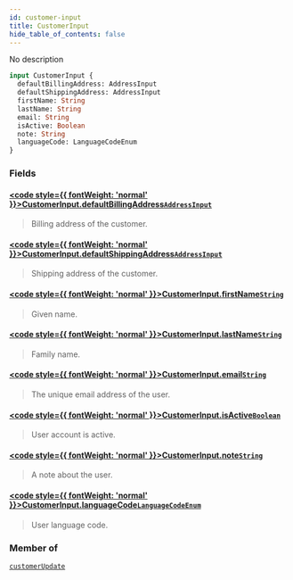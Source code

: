 ```yaml
---
id: customer-input
title: CustomerInput
hide_table_of_contents: false
---
```








No description

```graphql
input CustomerInput {
  defaultBillingAddress: AddressInput
  defaultShippingAddress: AddressInput
  firstName: String
  lastName: String
  email: String
  isActive: Boolean
  note: String
  languageCode: LanguageCodeEnum
}
```


### Fields

#### [<code style={{ fontWeight: 'normal' }}>CustomerInput.<b>defaultBillingAddress</b></code>](#)<Bullet />[`AddressInput`](../../../developer/api-reference/inputs/address-input) <Badge class="secondary" text="input"/>
> Billing address of the customer.
> 

#### [<code style={{ fontWeight: 'normal' }}>CustomerInput.<b>defaultShippingAddress</b></code>](#)<Bullet />[`AddressInput`](../../../developer/api-reference/inputs/address-input) <Badge class="secondary" text="input"/>
> Shipping address of the customer.
> 

#### [<code style={{ fontWeight: 'normal' }}>CustomerInput.<b>firstName</b></code>](#)<Bullet />[`String`](../../../developer/api-reference/scalars/string) <Badge class="secondary" text="scalar"/>
> Given name.
> 

#### [<code style={{ fontWeight: 'normal' }}>CustomerInput.<b>lastName</b></code>](#)<Bullet />[`String`](../../../developer/api-reference/scalars/string) <Badge class="secondary" text="scalar"/>
> Family name.
> 

#### [<code style={{ fontWeight: 'normal' }}>CustomerInput.<b>email</b></code>](#)<Bullet />[`String`](../../../developer/api-reference/scalars/string) <Badge class="secondary" text="scalar"/>
> The unique email address of the user.
> 

#### [<code style={{ fontWeight: 'normal' }}>CustomerInput.<b>isActive</b></code>](#)<Bullet />[`Boolean`](../../../developer/api-reference/scalars/boolean) <Badge class="secondary" text="scalar"/>
> User account is active.
> 

#### [<code style={{ fontWeight: 'normal' }}>CustomerInput.<b>note</b></code>](#)<Bullet />[`String`](../../../developer/api-reference/scalars/string) <Badge class="secondary" text="scalar"/>
> A note about the user.
> 

#### [<code style={{ fontWeight: 'normal' }}>CustomerInput.<b>languageCode</b></code>](#)<Bullet />[`LanguageCodeEnum`](../../../developer/api-reference/enums/language-code-enum) <Badge class="secondary" text="enum"/>
> User language code.
> 



### Member of

[`customerUpdate`](../../../developer/api-reference/mutations/customer-update)  <Badge class="secondary" text="mutation"/>




